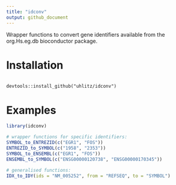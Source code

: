 ```yaml
---
title: "idconv"
output: github_document
---
```


Wrapper functions to convert gene identifiers available from the org.Hs.eg.db bioconductor package.

# Installation  

```

devtools::install_github("uhlitz/idconv")

```

# Examples

```r

library(idconv)

# wrapper functions for specific identifiers:
SYMBOL_to_ENTREZID(c("EGR1", "FOS"))
ENTREZID_to_SYMBOL(c("1958", "2353"))
SYMBOL_to_ENSEMBL(c("EGR1", "FOS"))
ENSEMBL_to_SYMBOL(c("ENSG00000120738", "ENSG00000170345"))

# generalised functions:
IDX_to_IDY(ids = "NM_005252", from = "REFSEQ", to = "SYMBOL")

```


